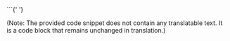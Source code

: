 
<Swagger url='/swagger/node.json' />
```{' '}

(Note: The provided code snippet does not contain any translatable text. It is a code block that remains unchanged in translation.)
